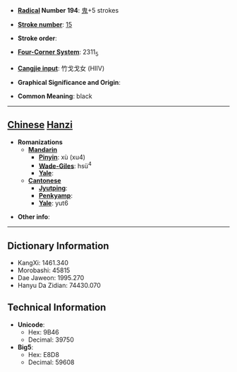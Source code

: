 * '''[[Wiktionary:Chinese radical index| Radical]] Number 194''': [[Wiktionary:Chinese radical index 鬼|鬼]]+5 strokes

* '''[[Wiktionary:Chinese total strokes index|Stroke number]]''': [[Wiktionary:Chinese total strokes index 15|15]]

* '''Stroke order''': 

* '''[[Wiktionary:Chinese four corner index|Four-Corner System]]''': 2311<sub>5</sub>

* '''[[Wiktionary:Chinese Cangjie index|Cangjie input]]''': 竹戈戈女 (HIIV)

* '''Graphical Significance and Origin''': 

* '''Common Meaning''': black

----

== [[Chinese]] [[Hanzi]] ==

* '''Romanizations'''
** '''[[Mandarin]]'''
*** '''[[Pinyin]]''': xù (xu4)
*** '''[[Wade-Giles]]''': hsü<sup>4</sup>
*** '''[[Yale]]''': 
** '''[[Cantonese]]'''
*** '''[[Jyutping]]''':
*** '''[[Penkyamp]]''': 
*** '''[[Yale]]''': yut6

* '''Other info''': 

----

== Dictionary Information ==

* KangXi: 1461.340
* Morobashi: 45815
* Dae Jaweon: 1995.270
* Hanyu Da Zidian: 74430.070

== Technical Information ==

* '''Unicode''':
** Hex: 9B46
** Decimal: 39750
* '''Big5''':
** Hex: E8D8
** Decimal: 59608